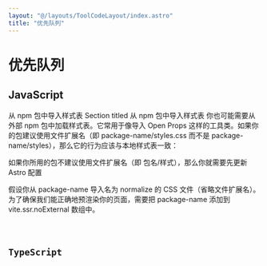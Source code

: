 ```yaml
---
layout: "@/layouts/ToolCodeLayout/index.astro"
title: "优先队列"
---
```



# 优先队列

## JavaScript

从 npm 包中导入样式表
Section titled 从 npm 包中导入样式表
你也可能需要从外部 npm 包中加载样式表。它常用于像导入 Open Props 这样的工具类。如果你的包建议使用文件扩展名（即 package-name/styles.css 而不是 package-name/styles），那么它的行为应该与本地样式表一致：

如果你所用的包不建议使用文件扩展名（即 包名/样式），那么你就需要先更新 Astro 配置

假设你从 package-name 导入名为 normalize 的 CSS 文件（省略文件扩展名）。为了确保我们能正确地预渲染你的页面，需要把 package-name 添加到 vite.ssr.noExternal 数组中。

<Code code={js} lang="js" theme="github-dark" />

## TypeScript

<Code code={ts} lang="ts" theme="github-dark" />
